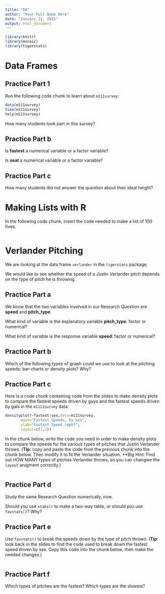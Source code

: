 ```yaml
---
title: "DA"
author: "Your Full Name Here"
date: "January 21, 2015"
output: html_document
---
```


```r
library(knitr)
library(mosaic)
library(tigerstats)
```



# Data Frames

## Practice Part 1

Run the following code chunk to learn about `m111survey`:

```r
data(m111survey)
View(m111survey)
help(m111survey)
```

How many students took part in this survey?


## Practice Part b

Is **fastest** a numerical variable or a factor variable?


Is **seat** a numerical variable or a factor variable?


## Practice Part c

How many students did not answer the question about their ideal height?


# Making Lists with R

In the following code chunk, insert the code needed to make a list of 100 fives.

```r

```


# Verlander Pitching

We are looking at the data frame `verlander` in the `tigerstats` package.

We would like to see whether the speed of a Justin Verlander pitch depends on the type of pitch he is throwing.

## Practice Part a

We know that the two variables involved in our Research Question are **speed** and **pitch_type**.

What kind of variable is the explanatory variable **pitch_type**:  factor or numerical?



What kind of variable is the response variable **speed**:  factor or numerical?


## Practice Part b

Which of the following types of graph could we use to look at the pitching speeds:  bar-charts or density plots?  Why?


## Practice Part c

Here is a code chunk containing code from the slides to make density plots to compare the fastest speeds driven by guys and the fastest speeds driven by gals in the `m1111survey` data:

```r
densityplot(~fastest|sex,data=m111survey,
       main="Fastest Speeds, by Sex",
       xlab="Fastest Speed (mph)",
       layout=c(1,2))
```

In the chunk below, write the code you need in order to make density plots to compare the speeds for the various types of pitches that Justin Verlander throws.  (**Tip:**  copy and paste the code from the previous chunk into the chunk below.  Then modify it to fit the Verlander situation.  **Big Hint:  Find out HOW MANY types of ptiches Verlander throws, so you can changwe the `layout` arugment correctly.)

```r

```


## Practice Part d

Study the same Research Question numerically, now.

Should you use `xtabs()` to make a two-way table, or should you use `favstats()`?  Why?



## Practice Part e

Use `favstats()` to break the speeds down by the type of pitch thrown.  (**Tip**:  look back in the slides to find the code used to break down the fastest speed driven by sex.  Copy this code into the chunk below, then make the needed changes.)

```r

```


## Practice Part f

Which types of pitches are the fastest?  Which types are the slowest?

